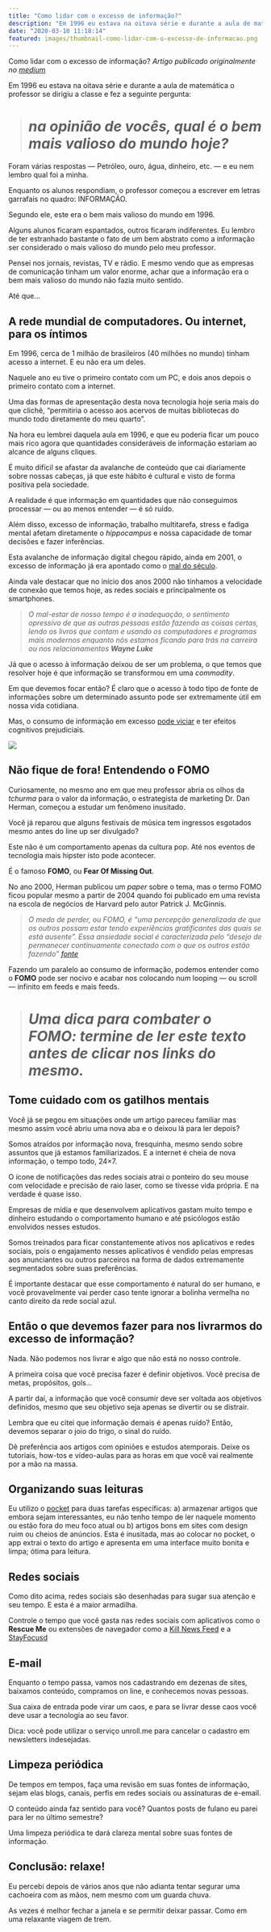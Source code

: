 ```yaml
---
title: "Como lidar com o excesso de informação?"
description: "Em 1996 eu estava na oitava série e durante a aula de matemática o professor se dirigiu a classe e fez a seguinte pergunta: na opinião de vocês, qual é o bem mais valioso do mundo hoje?"
date: "2020-03-10 11:18:14"
featured: images/thumbnail-como-lidar-com-o-excesso-de-informacao.png
---
```


Como lidar com o excesso de informação?
_Artigo publicado originalmente no [medium](https://medium.com/@juliobitencourt/como-lidar-com-o-excesso-de-informa%C3%A7%C3%A3o-7ed497ff6221)_

Em 1996 eu estava na oitava série e durante a aula de matemática o professor se dirigiu a classe e fez a seguinte pergunta:
> # *na opinião de vocês, qual é o bem mais valioso do mundo hoje?*

Foram várias respostas — Petróleo, ouro, água, dinheiro, etc. — e eu nem lembro qual foi a minha.

Enquanto os alunos respondiam, o professor começou a escrever em letras garrafais no quadro: INFORMAÇÃO.

Segundo ele, este era o bem mais valioso do mundo em 1996.

Alguns alunos ficaram espantados, outros ficaram indiferentes. Eu lembro de ter estranhado bastante o fato de um bem abstrato como a informação ser considerado o mais valioso do mundo pelo meu professor.

Pensei nos jornais, revistas, TV e rádio. E mesmo vendo que as empresas de comunicação tinham um valor enorme, achar que a informação era o bem mais valioso do mundo não fazia muito sentido.

Até que…

## A rede mundial de computadores. Ou internet, para os íntimos

Em 1996, cerca de 1 milhão de brasileiros (40 milhões no mundo) tinham acesso a internet. E eu não era um deles.

Naquele ano eu tive o primeiro contato com um PC, e dois anos depois o primeiro contato com a internet.

Uma das formas de apresentação desta nova tecnologia hoje seria mais do que clichê, “permitiria o acesso aos acervos de muitas bibliotecas do mundo todo diretamente do meu quarto”.




Na hora eu lembrei daquela aula em 1996, e que eu poderia ficar um pouco mais rico agora que quantidades consideráveis de informação estariam ao alcance de alguns cliques.

É muito difícil se afastar da avalanche de conteúdo que cai diariamente sobre nossas cabeças, já que este hábito é cultural e visto de forma positiva pela sociedade.

A realidade é que informação em quantidades que não conseguimos processar — ou ao menos entender — é só ruído.

Além disso, excesso de informação, trabalho multitarefa, stress e fadiga mental afetam diretamente o *hippocampus* e nossa capacidade de tomar decisões e fazer inferências.

Esta avalanche de informação digital chegou rápido, ainda em 2001, o excesso de informação já era apontado como o [mal do século](http://www1.folha.uol.com.br/folha/dimenstein/imprescindivel/semana/gd020901a090901.htm).

Ainda vale destacar que no início dos anos 2000 não tínhamos a velocidade de conexão que temos hoje, as redes sociais e principalmente os smartphones.
> *O mal-estar de nosso tempo é a inadequação, o sentimento opressivo de que as outras pessoas estão fazendo as coisas certas, lendo os livros que contam e usando os computadores e programas mais modernos enquanto nós estamos ficando para trás na carreira ou nos relacionamentos
**Wayne Luke***

Já que o acesso à informação deixou de ser um problema, o que temos que resolver hoje é que informação se transformou em uma *commodity*.

Em que devemos focar então? É claro que o acesso à todo tipo de fonte de informações sobre um determinado assunto pode ser extremamente útil em nossa vida cotidiana.

Mas, o consumo de informação em excesso [pode viciar](https://www.elementsbehavioralhealth.com/culture-media/addicted-to-information/) e ter efeitos cognitivos prejudiciais.

![](https://cdn-images-1.medium.com/max/2800/1*BohFSYzK0QWQ6b5JMF5xEw.jpeg)

## Não fique de fora! Entendendo o FOMO

Curiosamente, no mesmo ano em que meu professor abria os olhos da *tchurma* para o valor da informação, o estrategista de marketing Dr. Dan Herman, começou a estudar um fenômeno inusitado.

Você já reparou que alguns festivais de música tem ingressos esgotados mesmo antes do line up ser divulgado?

Este não é um comportamento apenas da cultura pop. Até nos eventos de tecnologia mais hipster isto pode acontecer.

É o famoso **FOMO**, ou **Fear Of Missing Out**.

No ano 2000, Herman publicou um *paper* sobre o tema, mas o termo FOMO ficou popular mesmo a partir de 2004 quando foi publicado em uma revista na escola de negócios de Harvard pelo autor Patrick J. McGinnis.
> *O medo de perder, ou FOMO, é “uma percepção generalizada de que os outros possam estar tendo experiências gratificantes das quais se está ausente”. Essa ansiedade social é caracterizada pelo “desejo de permanecer continuamente conectado com o que os outros estão fazendo” [fonte](https://en.wikipedia.org/wiki/Fear_of_missing_out)*

Fazendo um paralelo ao consumo de informação, podemos entender como o **FOMO** pode ser nocivo e acabar nos colocando num looping — ou scroll — infinito em feeds e mais feeds.
> # *Uma dica para combater o FOMO: termine de ler este texto antes de clicar nos links do mesmo.*

## Tome cuidado com os gatilhos mentais

Você já se pegou em situações onde um artigo pareceu familiar mas mesmo assim você abriu uma nova aba e o deixou lá para ler depois?

Somos atraídos por informação nova, fresquinha, mesmo sendo sobre assuntos que já estamos familiarizados. E a internet é cheia de nova informação, o tempo todo, 24×7.

O ícone de notificações das redes sociais atrai o ponteiro do seu mouse com velocidade e precisão de raio laser, como se tivesse vida própria. E na verdade é quase isso.

Empresas de mídia e que desenvolvem aplicativos gastam muito tempo e dinheiro estudando o comportamento humano e até psicólogos estão envolvidos nesses estudos.

Somos treinados para ficar constantemente ativos nos aplicativos e redes sociais, pois o engajamento nesses aplicativos é vendido pelas empresas aos anunciantes ou outros parceiros na forma de dados extremamente segmentados sobre suas preferências.

É importante destacar que esse comportamento é natural do ser humano, e você provavelmente vai perder caso tente ignorar a bolinha vermelha no canto direito da rede social azul.

## Então o que devemos fazer para nos livrarmos do excesso de informação?

Nada. Não podemos nos livrar e algo que não está no nosso controle.

A primeira coisa que você precisa fazer é definir objetivos. Você precisa de metas, propósitos, gols…

A partir daí, a informação que você consumir deve ser voltada aos objetivos definidos, mesmo que seu objetivo seja apenas se divertir ou se distrair.

Lembra que eu citei que informação demais é apenas ruído? Então, devemos separar o joio do trigo, o sinal do ruído.

Dê preferência aos artigos com opiniões e estudos atemporais. Deixe os tutoriais, how-tos e vídeo-aulas para as horas em que você vai realmente por a mão na massa.

## Organizando suas leituras

Eu utilizo o [pocket](http://getpocket.com/) para duas tarefas específicas: a) armazenar artigos que embora sejam interessantes, eu não tenho tempo de ler naquele momento ou estão fora do meu foco atual ou b) artigos bons em sites com design ruim ou cheios de anúncios. Esta é inusitada, mas ao colocar no pocket, o app extrai o texto do artigo e apresenta em uma interface muito bonita e limpa; ótima para leitura.

## Redes sociais

Como dito acima, redes sociais são desenhadas para sugar sua atenção e seu tempo. E esta é a maior armadilha.

Controle o tempo que você gasta nas redes sociais com aplicativos como o **Rescue Me** ou extensões de navegador como a [Kill News Feed](https://chrome.google.com/webstore/detail/kill-news-feed/hjobfcedfgohjkaieocljfcppjbkglfd) e a [StayFocusd](https://chrome.google.com/webstore/detail/kill-news-feed/hjobfcedfgohjkaieocljfcppjbkglfd)

## E-mail

Enquanto o tempo passa, vamos nos cadastrando em dezenas de sites, baixamos conteúdo, compramos on line, e conhecemos novas pessoas.

Sua caixa de entrada pode virar um caos, e para se livrar desse caos você deve usar a tecnologia ao seu favor.

Dica: você pode utilizar o serviço unroll.me para cancelar o cadastro em newsletters indesejadas.

## Limpeza periódica

De tempos em tempos, faça uma revisão em suas fontes de informação, sejam elas blogs, canais, perfis em redes sociais ou assinaturas de e-email.

O conteúdo ainda faz sentido para você? Quantos posts de fulano eu parei para ler no último semestre?

Uma limpeza periódica te dará clareza mental sobre suas fontes de informação.

## Conclusão: relaxe!

Eu percebi depois de vários anos que não adianta tentar segurar uma cachoeira com as mãos, nem mesmo com um guarda chuva.

As vezes é melhor fechar a janela e se permitir deixar passar. Como em uma relaxante viagem de trem.